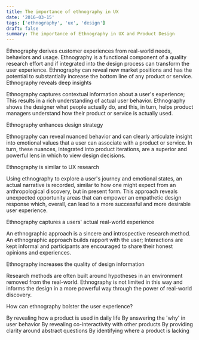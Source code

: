 ```yaml
---
title: The importance of ethnography in UX
date: '2016-03-15'
tags: ['ethnography', 'ux', 'design']
draft: false
summary: The importance of Ethnography in UX and Product Design
---
```


Ethnography derives customer experiences from real-world needs, behaviors and usage.
Ethnography is a functional component of a quality research effort and if integrated into the design process can transform the user experience.
Ethnography can reveal new market positions and has the potential to substantially increase the bottom line of any product or service.
Ethnography reveals deep insights

Ethnography captures contextual information about a user's experience; This results in a rich understanding of actual user behavior. Ethnography shows the designer what people actually do, and this, in turn, helps product managers understand how their product or service is actually used.

Ethnography enhances design strategy

Ethnography can reveal nuanced behavior and can clearly articulate insight into emotional values that a user can associate with a product or service. In turn, these nuances, integrated into product iterations, are a superior and powerful lens in which to view design decisions.

Ethnography is similar to UX research

Using ethnography to explore a user's journey and emotional states, an actual narrative is recorded, similar to how one might expect from an anthropological discovery, but in present form. This approach reveals unexpected opportunity areas that can empower an empathetic design response which, overall, can lead to a more successful and more desirable user experience.

Ethnography captures a users' actual real-world experience

An ethnographic approach is a sincere and introspective research method. An ethnographic approach builds rapport with the user; Interactions are kept informal and participants are encouraged to share their honest opinions and experiences.

Ethnography increases the quality of design information

Research methods are often built around hypotheses in an environment removed from the real-world. Ethnography is not limited in this way and informs the design in a more powerful way through the power of real-world discovery.

How can ethnography bolster the user experience?

By revealing how a product is used in daily life
By answering the 'why' in user behavior
By revealing co-interactivity with other products
By providing clarity around abstract questions
By identifying where a product is lacking
